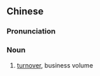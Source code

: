 {{also|营业额}}
==Chinese==
{{zh-forms|s=营业额|type=21}}

===Pronunciation===
{{zh-pron
|m=yíngyè'é
|c=jing4 jip6 ngaak6
|cat=n
}}

===Noun===
{{zh-noun}}

# [[turnover]], business volume
